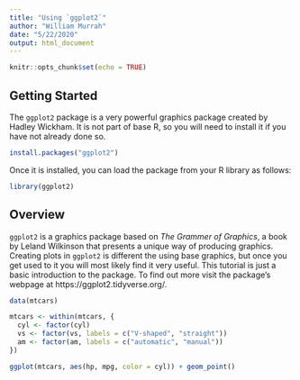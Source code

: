 ```yaml
---
title: "Using `ggplot2`"
author: "William Murrah"
date: "5/22/2020"
output: html_document
---
```


```r
knitr::opts_chunk$set(echo = TRUE)
```

## Getting Started

The `ggplot2` package is a very powerful graphics package created by Hadley Wickham. 
It is not part of base R, so you will need to install it if you have not already done so.

```r
install.packages("ggplot2")
```

Once it is installed, you can load the package from your R library as follows:
```r
library(ggplot2)
```


## Overview

`ggplot2` is a graphics package based on *The Grammer of Graphics*, a book by Leland Wilkinson that presents a unique way of producing graphics. 
Creating plots in `ggplot2` is different the using base graphics, but once you get used to it you will most likely find it very useful. 
This tutorial is just a basic introduction to the package.
To find out more visit the package's webpage at https://ggplot2.tidyverse.org/.



```r
data(mtcars)

mtcars <- within(mtcars, {
  cyl <- factor(cyl)
  vs <- factor(vs, labels = c("V-shaped", "straight"))
  am <- factor(am, labels = c("automatic", "manual"))
})
```

```r
ggplot(mtcars, aes(hp, mpg, color = cyl)) + geom_point()
```


